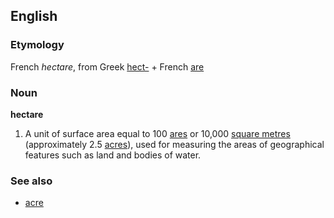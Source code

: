 ==English==
===Etymology===
French ''hectare'', from Greek [[hect-]] + French [[are]]

===Noun===
'''hectare'''

#A unit of surface area equal to 100 [[are]]s or 10,000 [[square metre]]s (approximately 2.5 [[acre]]s), used for measuring the areas of geographical features such as land and bodies of water.

===See also===
*[[acre]]